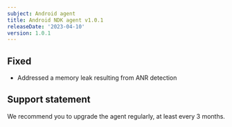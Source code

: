 ```yaml
---
subject: Android agent
title: Android NDK agent v1.0.1
releaseDate: '2023-04-10'
version: 1.0.1
---
```


## Fixed

* Addressed a memory leak resulting from ANR detection

## Support statement

We recommend you to upgrade the agent regularly, at least every 3 months.
